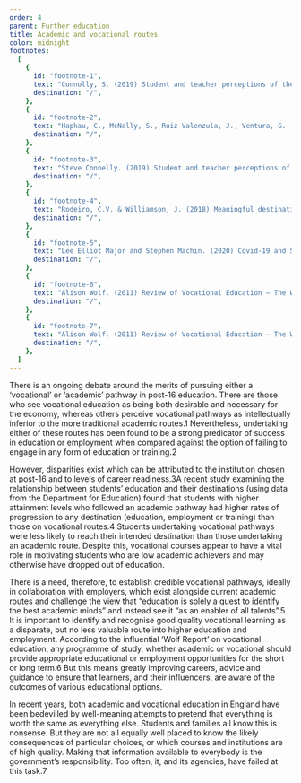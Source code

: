 ```yaml
---
order: 4
parent: Further education
title: Academic and vocational routes
color: midnight
footnotes:
  [
    {
      id: "footnote-1",
      text: "Connolly, S. (2019) Student and teacher perceptions of the differences between ‘academic’ and ‘vocational’ post-16 media courses. ",
      destination: "/",
    },
    {
      id: "footnote-2",
      text: "Hapkau, C., McNally, S., Ruiz-Valenzula, J., Ventura, G. (2016) Post-Compulsory Education in England: Choices and Implications. CVERDP013, Centre for Vocational Educational Research, London School of Economics.",
      destination: "/",
    },
    {
      id: "footnote-3",
      text: "Steve Connelly. (2019) Student and teacher perceptions of the differences between ‘academic’ and ‘vocational’ post-16 media courses. Media Practice and Education. 21:1",
      destination: "/",
    },
    {
      id: "footnote-4",
      text: "Rodeiro, C.V. & Williamson, J. (2018) Meaningful destinations: using national data to investigate how different educational pathways support young people’s progression in England. Research Papers in Education.",
      destination: "/",
    },
    {
      id: "footnote-5",
      text: "Lee Elliot Major and Stephen Machin. (2020) Covid-19 and Social Mobility. A CEP Covid-19 analysis. Paper No.004.",
      destination: "/",
    },
    {
      id: "footnote-6",
      text: "Alison Wolf. (2011) Review of Vocational Education – The Wolf Report. ",
      destination: "/",
    },
    {
      id: "footnote-7",
      text: "Alison Wolf. (2011) Review of Vocational Education – The Wolf Report, p.8.",
      destination: "/",
    },
  ]
---
```


There is an ongoing debate around the merits of pursuing either a ‘vocational’
or ‘academic’ pathway in post-16 education. There are those who see vocational
education as being both desirable and necessary for the economy, whereas others
perceive vocational pathways as intellectually inferior to the more traditional
academic routes.<FootnoteLink linkId="footnote-1">1</FootnoteLink> Nevertheless,
undertaking either of these routes has been found to be a strong predicator of
success in education or employment when compared against the option of failing
to engage in any form of education or training.<FootnoteLink
linkId="footnote-2">2</FootnoteLink>

<ResearchImage imageName="academic-and-vocational-routes-1.jpg" objectPosition="left" />

However, disparities exist which can be attributed to the institution chosen at
post-16 and to levels of career readiness.<FootnoteLink
linkId="footnote-3">3</FootnoteLink>A recent study examining the relationship
between students’ education and their destinations (using data from the
Department for Education) found that students with higher attainment levels who
followed an academic pathway had higher rates of progression to any destination
(education, employment or training) than those on vocational
routes.<FootnoteLink linkId="footnote-4">4</FootnoteLink> Students undertaking
vocational pathways were less likely to reach their intended destination than
those undertaking an academic route. Despite this, vocational courses appear to
have a vital role in motivating students who are low academic achievers and may
otherwise have dropped out of education.

There is a need, therefore, to establish credible vocational pathways, ideally
in collaboration with employers, which exist alongside current academic routes
and challenge the view that “education is solely a quest to identify the best
academic minds” and instead see it “as an enabler of all talents”.<FootnoteLink
linkId="footnote-5">5</FootnoteLink> It is important to identify and recognise
good quality vocational learning as a disparate, but no less valuable route into
higher education and employment. According to the influential ‘Wolf Report’ on
vocational education, any programme of study, whether academic or vocational
should provide appropriate educational or employment opportunities for the short
or long term.<FootnoteLink linkId="footnote-6">6</FootnoteLink> But this means
greatly improving careers, advice and guidance to ensure that learners, and
their influencers, are aware of the outcomes of various educational options.

<ResearchImage imageName="academic-and-vocational-routes-2.jpg" />

In recent years, both academic and vocational education in England have been
bedevilled by well-meaning attempts to pretend that everything is worth the same
as everything else. Students and families all know this is nonsense. But they
are not all equally well placed to know the likely consequences of particular
choices, or which courses and institutions are of high quality. Making that
information available to everybody is the government’s responsibility. Too
often, it, and its agencies, have failed at this task.<FootnoteLink
linkId="footnote-7">7</FootnoteLink>